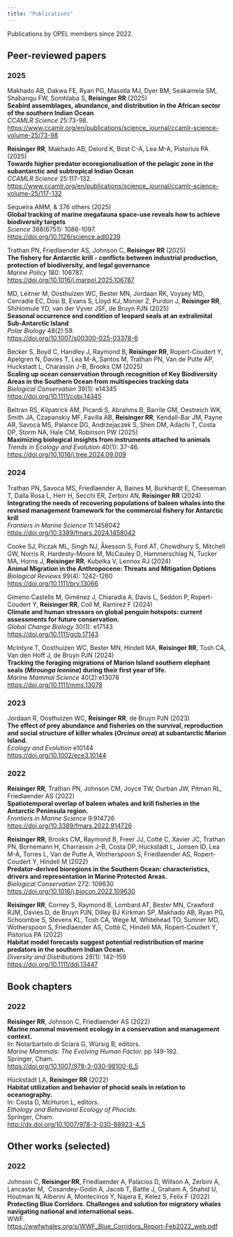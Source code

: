 ```yaml
---
title: "Publications"
---
```


Publications by OPEL members since 2022.

## Peer-reviewed papers

### 2025

Makhado AB, Dakwa FE, Ryan PG, Masotla MJ, Dyer BM, Seakamela SM, Shabangu FW, Somhlaba S, **Reisinger RR** (2025)\
**Seabird assemblages, abundance, and distribution in the African sector of the southern Indian Ocean**\
*CCAMLR Science* 25:73-98.\
<https://www.ccamlr.org/en/publications/science_journal/ccamlr-science-volume-25/73-98>

**Reisinger RR**, Makhado AB, Delord K, Bost C-A, Lea M-A, Pistorius PA (2025)\
**Towards higher predator ecoregionalisation of the pelagic zone in the subantarctic and subtropical Indian Ocean**\
*CCAMLR Science* 25:117-132.\
<https://www.ccamlr.org/en/publications/science_journal/ccamlr-science-volume-25/117-132>

Sequeira AMM, & 376 others (2025)\
**Global tracking of marine megafauna space-use reveals how to achieve biodiversity targets**\
*Science* 388(6751): 1086-1097.\
<https://doi.org/10.1126/science.adl0239> 

Trathan PN, Friedlaender AS, Johnson C, **Reisinger RR** (2025)\
**The fishery for Antarctic krill - conflicts between industrial production, protection of biodiversity, and legal governance**\
*Marine Policy* 180: 106787.\
<https://doi.org/10.1016/j.marpol.2025.106787>

MD, Leitner M, Oosthuizen WC, Bester MN, Jordaan RK, Voysey MD, Conradie EC, Dosi B, Evans S, Lloyd KJ, Monier Z, Purdon J, **Reisinger RR**, Shihlomule YD, van der Vyver JSF, de Bruyn PJN (2025)\
**Seasonal occurrence and condition of leopard seals at an extralimital Sub-Antarctic Island**\
*Polar Biology* 48(2):59.\
<https://doi.org/10.1007/s00300-025-03378-6>

Becker S, Boyd C, Handley J, Raymond B, **Reisinger RR**, Ropert-Coudert Y, Apelgren N, Davies T, Lea M-A, Santos M, Trathan PN, Van de Putte AP, Huckstadt L, Charassin J-B, Brooks CM (2025)\
**Scaling up ocean conservation through recognition of Key Biodiversity Areas in the Southern Ocean from multispecies tracking data**\
*Biological Conservation* 39(1): e14345\
<https://doi.org/10.1111/cobi.14345>

Beltran RS, Kilpatrick AM, Picardi S, Abrahms B, Barrile GM, Oestreich WK, Smith JA, Czapanskiy MF, Favilla AB, **Reisinger RR**, Kendall-Bar JM, Payne AR, Savoca MS, Palance DG, Andrzejaczek S, Shen DM, Adachi T, Costa DP, Storm NA, Hale CM, Robinson PW (2025)\
**Maximizing biological insights from instruments attached to animals**\
*Trends in Ecology and Evolution* 40(1): 37-46.\
<https://doi.org/10.1016/j.tree.2024.09.009>

### 2024

Trathan PN, Savoca MS, Friedlaender A, Baines M, Burkhardt E, Cheeseman T, Dalla Rosa L, Herr H, Secchi ER, Zerbini AN, **Reisinger RR** (2024)\
**Integrating the needs of recovering populations of baleen whales into the revised management framework for the commercial fishery for Antarctic krill**\
*Frontiers in Marine Science* 11:1458042\
<https://doi.org/10.3389/fmars.2024.1458042>

Cooke SJ, Piczak ML, Singh NJ, Åkesson S, Ford AT, Chowdhury S, Mitchell GW, Norris R, Hardesty-Moore M, McCauley D, Hammerschlag N, Tucker MA, Horns J, **Reisinger RR**, Kubelka V, Lennox RJ (2024)\
**Animal Migration in the Anthropocene: Threats and Mitigation Options**\
*Biological Reviews* 99(4): 1242-1260\
<https://doi.org/10.1111/brv.13066>

Gimeno Castells M, Giménez J, Chiaradia A, Davis L, Seddon P, Ropert-Coudert Y, **Reisinger RR**, Coll M, Ramírez F (2024)\
**Climate and human stressors on global penguin hotspots: current assessments for future conservation.**\
*Global Change Biology* 30(1): e17143\
<https://doi.org/10.1111/gcb.17143>

McIntyre T, Oosthuizen WC, Bester MN, Hindell MA, **Reisinger RR**, Tosh CA, Van den Hoff J, de Bruyn PJN (2024)\
**Tracking the foraging migrations of Marion Island southern elephant seals (*Mirounga leonina*) during their first year of life.**\
*Marine Mammal Science* 40(2):e13078\
<https://doi.org/10.1111/mms.13078>

### 2023

Jordaan R, Oosthuizen WC, **Reisinger RR**, de Bruyn PJN (2023)\
**The effect of prey abundance and fisheries on the survival, reproduction and social structure of killer whales (*Orcinus orca*) at subantarctic Marion Island.**\
*Ecology and Evolution* e10144\
<https://doi.org/10.1002/ece3.10144>

### 2022

**Reisinger RR**, Trathan PN, Johnson CM, Joyce TW, Durban JW, Pitman RL, Friedlaender AS (2022)\
**Spatiotemporal overlap of baleen whales and krill fisheries in the Antarctic Peninsula region.**\
*Frontiers in Marine Science* 9:914726\
<https://doi.org/10.3389/fmars.2022.914726>

**Reisinger RR**, Brooks CM, Raymond B, Freer JJ, Cotté C, Xavier JC, Trathan PN, Bornemann H, Charrassin J-B, Costa DP, Hückstädt L, Jonsen ID, Lea M-A, Torres L, Van de Putte A, Wotherspoon S, Friedlaender AS, Ropert-Coudert Y, Hindell M (2022)\
**Predator-derived bioregions in the Southern Ocean: characteristics, drivers and representation in Marine Protected Areas.**\
*Biological Conservation* 272: 109630\
<https://doi.org/10.1016/j.biocon.2022.109630>

**Reisinger RR**, Corney S, Raymond B, Lombard AT, Bester MN, Crawford RJM, Davies D, de Bruyn PJN, Dilley BJ Kirkman SP, Makhado AB, Ryan PG, Schoombie S, Stevens KL, Tosh CA, Wege M, Whitehead TO, Sumner MD, Wotherspoon S, Friedlaender AS, Cotté C, Hindell MA, Ropert-Coudert Y, Pistorius PA (2022)\
**Habitat model forecasts suggest potential redistribution of marine predators in the southern Indian Ocean.**\
*Diversity and Distributions* 28(1): 142–159\
<https://doi.org/10.1111/ddi.13447>

## Book chapters

### 2022

**Reisinger RR**, Johnson C, Friedlaender AS (2022)\
**Marine mammal movement ecology in a conservation and management context.**\
In: Notarbartolo di Sciara G, Würsig B, editors.\
*Marine Mammals: The Evolving Human Factor.* pp 149-192.\
Springer, Cham.\
<https://doi.org/10.1007/978-3-030-98100-6_5>

Hückstädt LA, **Reisinger RR** (2022)\
**Habitat utilization and behavior of phocid seals in relation to oceanography.**\
In: Costa D, McHuron L, editors.\
*Ethology and Behavioral Ecology of Phocids.*\
Springer, Cham.\
<http://dx.doi.org/10.1007/978-3-030-88923-4_5>

## Other works (selected)

### 2022

Johnson C, **Reisinger RR**, Friedlaender A, Palacios D, Willson A, Zerbini A, Lancaster M,  Cosandey-Godin A, Jacob T, Battle J, Graham A, Shahid U, Houtman N, Alberini A, Montecinos Y, Najera E, Kelez S, Felix F (2022)\
**Protecting Blue Corridors. Challenges and solution for migratory whales navigating national and international seas.**\
WWF.\
<https://wwfwhales.org/s/WWF_Blue_Corridors_Report-Feb2022_web.pdf>
